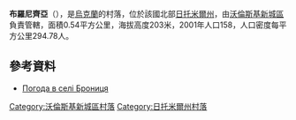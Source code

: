 {{coord|50|56|48|N|27|20|43|E|scale:30000|display=title}}

'''布羅尼齊亞'''（{{lang-uk|Брониця}}），是[[烏克蘭|烏克蘭]]的村落，位於該國北部[[日托米爾州|日托米爾州]]，由[[沃倫斯基新城區|沃倫斯基新城區]]負責管轄，面積0.54平方公里，海拔高度203米，2001年人口158，人口密度每平方公里294.78人。

==參考資料==
* [http://weather.in.ua/ua/zhitomirskaja/2080 Погода в селі Брониця] {{Wayback|url=http://weather.in.ua/ua/zhitomirskaja/2080 |date=20111219131933 }}

{{DEFAULTSORT:Брониця}}
[[Category:沃倫斯基新城區村落|Category:沃倫斯基新城區村落]]
[[Category:日托米爾州村落|Category:日托米爾州村落]]


{{Zhytomyr-geo-stub}}